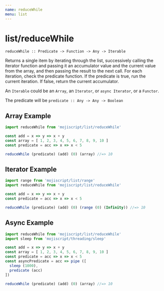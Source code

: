 ```yaml
---
name: reduceWhile
menu: list
---
```


# list/reduceWhile

`reduceWhile :: Predicate -> Function -> Any -> Iterable`

Returns a single item by iterating through the list, successively calling the iterator function and passing it an accumulator value and the current value from the array, and then passing the result to the next call. For each iteration, check the predicate function. If the predicate is true, run the current iteration. If false, return the current accumulator.

An `Iterable` could be an `Array`, an `Iterator`, or `async Iterator`, or a `Functor`.

The predicate will be `predicate :: Any -> Any -> Boolean`

## Array Example

```javascript
import reduceWhile from 'mojiscript/list/reduceWhile'

const add = x => y => x + y
const array = [ 1, 2, 3, 4, 5, 6, 7, 8, 9, 10 ]
const predicate = acc => x => x < 5

reduceWhile (predicate) (add) (0) (array) //=> 10
```

## Iterator Example

```javascript
import range from 'mojiscript/list/range'
import reduceWhile from 'mojiscript/list/reduceWhile'

const add = x => y => x + y
const predicate = acc => x => x < 5

reduceWhile (predicate) (add) (0) (range (0) (Infinity)) //=> 10
```

## Async Example

```javascript
import reduceWhile from 'mojiscript/list/reduceWhile'
import sleep from 'mojiscript/threading/sleep'

const add = x => y => x + y
const array = [ 1, 2, 3, 4, 5, 6, 7, 8, 9, 10 ]
const predicate = acc => x => x < 5
const asyncPredicate = acc => pipe ([
  sleep (1000),
  predicate (acc)
])

reduceWhile (predicate) (add) (0) (array) //=> 10
```
